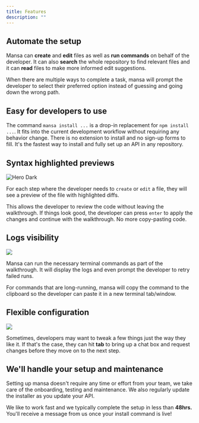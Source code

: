 ```yaml
---
title: Features
description: ""
---
```


## Automate the setup

Mansa can **create** and **edit** files as well as **run commands** on behalf of the developer.
It can also **search** the whole repository to find relevant files and it can **read** files to make more informed edit suggestions.

When there are multiple ways to complete a task, mansa will prompt the developer to select their preferred option instead of guessing and going down the wrong path.

## Easy for developers to use

The command `mansa install ...` is a drop-in replacement for `npm install ...`.
It fits into the current development workflow without requiring any behavior change.
There is no extension to install and no sign-up forms to fill. It's the fastest way to install and fully set up an API in any repository.

## Syntax highlighted previews

<Frame>
  <img
    className="hidden dark:block"
    src="/images/features-syntax-highlighting.png"
    alt="Hero Dark"
  />
</Frame>

For each step where the developer needs to `create` or `edit` a file, they will see a preview of the file with highlighted diffs.

This allows the developer to review the code without leaving the walkthrough. If things look good, the developer can press `enter` to apply the changes and continue with the walkthrough.
No more copy-pasting code.

## Logs visibility

<Frame>
  <img src="/images/run-commands.png" style={{ borderRadius: "0.5rem" }} />
</Frame>

Mansa can run the necessary terminal commands as part of the walkthrough. It will display the logs and even prompt the developer to retry failed runs.

For commands that are long-running, mansa will copy the command to the clipboard so the developer can paste it in a new terminal tab/window.

## Flexible configuration

<Frame>
  <img className="hidden dark:block" src="/images/features-change-on-fly.png" />
</Frame>

Sometimes, developers may want to tweak a few things just the way they like it. If that's the case, they can hit **tab** to bring up a chat box and request changes before they move on to the next step.

## We'll handle your setup and maintenance

Setting up mansa doesn't require any time or effort from your team, we take care of the onboarding, testing and maintenance.
We also regularly update the installer as you update your API.

We like to work fast and we typically complete the setup in less than **48hrs.**
You'll receive a message from us once your install command is live!

